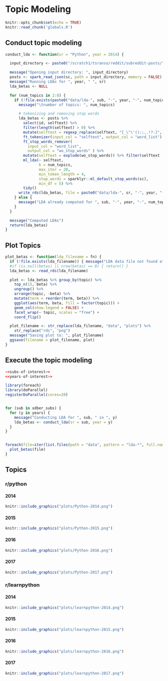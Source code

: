 # Topic Modeling

```r
knitr::opts_chunk$set(echo = TRUE)
knitr::read_chunk('globals.R')
```

::: {.panel-tabset}

## Conduct topic modeling
```r
conduct_lda <- function(sr = "Python", year = 2014) {

  input_directory <- paste0("/scratch1/tsranso/reddit/subreddit-posts/", sr, "/", year)

  message("Opening input directory: ", input_directory)
  posts <- spark_read_json(sc, path = input_directory, memory = FALSE)
  message("Running LDAs for ", year, " ", sr)
  lda_betas <- NULL

  for (num_topics in 2:8) {
    if (!file.exists(paste0("data/lda-", sub, "-", year, "-", num_topics, ".rds"))) {
      message("\tnumber of topics: ", num_topics)

      # tokenizing and removing stop words
      lda_betas <- posts %>%
        select(id, selftext) %>%
        filter(length(selftext) > 0) %>%
        mutate(selftext = regexp_replace(selftext, "[_\"\'():;,.!?-]", " ")) %>%
        ft_tokenizer(input_col = "selftext", output_col = "word_list") %>%
        ft_stop_words_remover(
          input_col = "word_list",
          output_col = "wo_stop_words" ) %>%
        mutate(selftext = explode(wo_stop_words)) %>% filter(selftext != "") %>%
        ml_lda(~ selftext,
               k = num_topics,
               max_iter = 20,
               min_token_length = 4,
               stop_words = sparklyr::ml_default_stop_words(sc),
               min_df = 5) %>%
        tidy()
      write_rds(lda_betas, file = paste0("data/lda-", sr, "-", year, "-", num_topics, ".rds"))
    } else {
      message("LDA already computed for ", sub, "-", year, "-", num_topics)
    }
  }

  message("Computed LDAs")
  return(lda_betas)
}
```

## Plot Topics
```r
plot_betas <- function(lda_filename = fn) {
  if (!file.exists(lda_filename)) { message("LDA data file not found at: ", lda_filename)}
  #if (is.null(betas) || nrow(betas) == 0) { return() }
  lda_betas <- read_rds(lda_filename)

  plot <- lda_betas %>% group_by(topic) %>%
    top_n(15, beta) %>%
    ungroup() %>%
    arrange(topic, -beta) %>%
    mutate(term = reorder(term, beta)) %>%
    ggplot(aes(term, beta, fill = factor(topic))) +
    geom_col(show.legend = FALSE) +
    facet_wrap(~ topic, scales = "free") +
    coord_flip()

  plot_filename <- str_replace(lda_filename, "data", "plots") %>%
    str_replace("rds", "png")
  message("Saving plot to: ", plot_filename)
  ggsave(filename = plot_filename, plot)
}
```

:::

## Execute the topic modeling

```r
<<subs-of-interest>>
<<years-of-interest>>

library(foreach)
library(doParallel)
registerDoParallel(cores=20)


for (sub in xdber_subs) {
  for (y in years) {
    message("Conducting LDA for ", sub, " in ", y)
    lda_betas <- conduct_lda(sr = sub, year = y)
  }
}


foreach(file=iter(list.files(path = "data", pattern = "lda-*", full.names = TRUE))) %dopar% {
  plot_betas(file)
}
```

## Topics

### r/python

::: {.panel-tabset}

#### 2014
```r
knitr::include_graphics("plots/Python-2014.png")
```

#### 2015
```r
knitr::include_graphics("plots/Python-2015.png")
```

#### 2016
```r
knitr::include_graphics("plots/Python-2016.png")
```

#### 2017
```r
knitr::include_graphics("plots/Python-2017.png")
```

:::

### r/learnpython

::: {.panel-tabset}

#### 2014
```r
knitr::include_graphics("plots/learnpython-2014.png")
```

#### 2015
```r
knitr::include_graphics("plots/learnpython-2015.png")
```

#### 2016
```r
knitr::include_graphics("plots/learnpython-2016.png")
```

#### 2017
```r
knitr::include_graphics("plots/learnpython-2017.png")
```

:::
